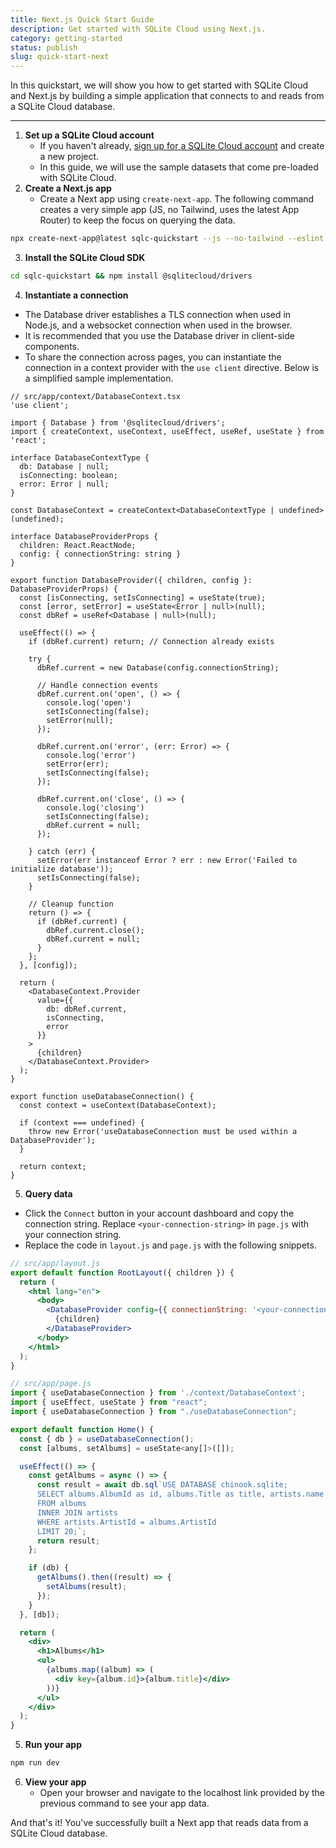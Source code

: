 ```yaml
---
title: Next.js Quick Start Guide
description: Get started with SQLite Cloud using Next.js.
category: getting-started
status: publish
slug: quick-start-next
---
```


In this quickstart, we will show you how to get started with SQLite Cloud and Next.js by building a simple application that connects to and reads from a SQLite Cloud database.

---

1. **Set up a SQLite Cloud account**
   - If you haven't already, [sign up for a SQLite Cloud account](https://dashboard.sqlitecloud.io/auth/sign-in) and create a new project.
   - In this guide, we will use the sample datasets that come pre-loaded with SQLite Cloud.
2. **Create a Next.js app**
   - Create a Next app using ```create-next-app```. The following command creates a very simple app (JS, no Tailwind, uses the latest App Router) to keep the focus on querying the data. 
```bash
npx create-next-app@latest sqlc-quickstart --js --no-tailwind --eslint --app --src-dir --import-alias "@/*" --use-npm
```
3. **Install the SQLite Cloud SDK**
```bash
cd sqlc-quickstart && npm install @sqlitecloud/drivers
```
4. **Instantiate a connection**
  - The Database driver establishes a TLS connection when used in Node.js, and a websocket connection when used in the browser. 
  - It is recommended that you use the Database driver in client-side components.
  - To share the connection across pages, you can instantiate the connection in a context provider with the ```use client``` directive. Below is a simplified sample implementation.

```tsx
// src/app/context/DatabaseContext.tsx
'use client';

import { Database } from '@sqlitecloud/drivers';
import { createContext, useContext, useEffect, useRef, useState } from 'react';

interface DatabaseContextType {
  db: Database | null;
  isConnecting: boolean;
  error: Error | null;
}

const DatabaseContext = createContext<DatabaseContextType | undefined>(undefined);

interface DatabaseProviderProps {
  children: React.ReactNode;
  config: { connectionString: string }
}

export function DatabaseProvider({ children, config }: DatabaseProviderProps) {
  const [isConnecting, setIsConnecting] = useState(true);
  const [error, setError] = useState<Error | null>(null);
  const dbRef = useRef<Database | null>(null);

  useEffect(() => {
    if (dbRef.current) return; // Connection already exists

    try {
      dbRef.current = new Database(config.connectionString);

      // Handle connection events
      dbRef.current.on('open', () => {
        console.log('open')
        setIsConnecting(false);
        setError(null);
      });

      dbRef.current.on('error', (err: Error) => {
        console.log('error')
        setError(err);
        setIsConnecting(false);
      });

      dbRef.current.on('close', () => {
        console.log('closing')
        setIsConnecting(false);
        dbRef.current = null;
      });

    } catch (err) {
      setError(err instanceof Error ? err : new Error('Failed to initialize database'));
      setIsConnecting(false);
    }

    // Cleanup function
    return () => {
      if (dbRef.current) {
        dbRef.current.close();
        dbRef.current = null;
      }
    };
  }, [config]);

  return (
    <DatabaseContext.Provider 
      value={{
        db: dbRef.current,
        isConnecting,
        error
      }}
    >
      {children}
    </DatabaseContext.Provider>
  );
}

export function useDatabaseConnection() {
  const context = useContext(DatabaseContext);

  if (context === undefined) {
    throw new Error('useDatabaseConnection must be used within a DatabaseProvider');
  }

  return context;
}
```
5. **Query data**
  - Click the ```Connect``` button in your account dashboard and copy the connection string. Replace ```<your-connection-string>``` in ```page.js``` with your connection string.
  - Replace the code in ```layout.js``` and ```page.js``` with the following snippets.

```jsx
// src/app/layout.js
export default function RootLayout({ children }) {
  return (
    <html lang="en">
      <body>
        <DatabaseProvider config={{ connectionString: '<your-connection-string>' }}>
          {children}
        </DatabaseProvider>
      </body>
    </html>
  );
}
```

```jsx
// src/app/page.js
import { useDatabaseConnection } from './context/DatabaseContext';
import { useEffect, useState } from "react";
import { useDatabaseConnection } from "./useDatabaseConnection";

export default function Home() {
  const { db } = useDatabaseConnection();
  const [albums, setAlbums] = useState<any[]>([]);

  useEffect(() => {
    const getAlbums = async () => {
      const result = await db.sql`USE DATABASE chinook.sqlite; 
      SELECT albums.AlbumId as id, albums.Title as title, artists.name as artist
      FROM albums 
      INNER JOIN artists 
      WHERE artists.ArtistId = albums.ArtistId
      LIMIT 20;`;
      return result;
    };

    if (db) {
      getAlbums().then((result) => {
        setAlbums(result);
      });
    }
  }, [db]);

  return (
    <div>
      <h1>Albums</h1>
      <ul>
        {albums.map((album) => (
          <div key={album.id}>{album.title}</div>
        ))}
      </ul>
    </div>
  );
}
```

5. **Run your app**
```bash
npm run dev
```
6. **View your app**
   - Open your browser and navigate to the localhost link provided by the previous command to see your app data.

And that's it! You've successfully built a Next app that reads data from a SQLite Cloud database.